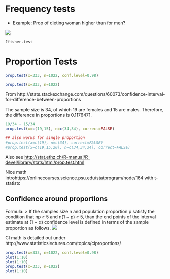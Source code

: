 Frequency tests
================

* Example: Prop of dieting woman higher than for men?

![](.example_images/fisher_example.png)

```
?fisher.test
```


Proportion Tests
================

```r
prop.test(x=333, n=1022, conf.level=0.98)

prop.test(x=333, n=1022)
```

From
http://stats.stackexchange.com/questions/60073/confidence-interval-for-difference-between-proportions

The sample size is 34, of which 19 are females and 15 are males. Therefore, the difference in proportions is 0.1176471.

```r
19/34 - 15/34
prop.test(x=c(19,15), n=c(34,34), correct=FALSE)

## also works for single proportion
#prop.test(x=c(19), n=c(34), correct=FALSE)
#prop.test(x=c(19,15,20), n=c(34,34,34), correct=FALSE)

```
Also see <http://stat.ethz.ch/R-manual/R-devel/library/stats/html/prop.test.html>

Nice math introhttps://onlinecourses.science.psu.edu/statprogram/node/164 with t-statistc



Confidence around proportions
-----------------------------

Formula:
 > If the samples size n and population proportion p satisfy the condition that np ≥ 5 and n(1 − p) ≥ 5, than the end points of the interval estimate at (1 − α) confidence level is defined in terms of the sample proportion as follows.
 ![](.example_images/prop_ci.png)

CI math is detailed out under http://www.statisticslectures.com/topics/ciproportions/

```r
prop.test(x=333, n=1022, conf.level=0.98)
plot(1:10)
plot(1:10)
prop.test(x=333, n=1022)
plot(1:10)
```

